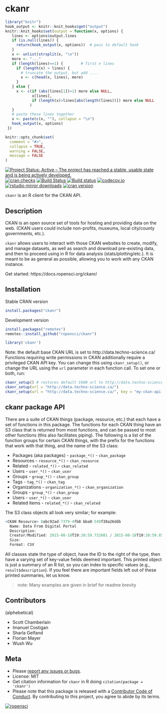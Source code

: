 ckanr
=====

```r
library("knitr")
hook_output <- knitr::knit_hooks$get("output")
knitr::knit_hooks$set(output = function(x, options) {
   lines <- options$output.lines
   if (is.null(lines)) {
     return(hook_output(x, options))  # pass to default hook
   }
   x <- unlist(strsplit(x, "\n"))
   more <- "..."
   if (length(lines)==1) {        # first n lines
     if (length(x) > lines) {
       # truncate the output, but add ....
       x <- c(head(x, lines), more)
     }
   } else {
     x <- c(if (abs(lines[1])>1) more else NULL,
            x[lines],
            if (length(x)>lines[abs(length(lines))]) more else NULL
           )
   }
   # paste these lines together
   x <- paste(c(x, ""), collapse = "\n")
   hook_output(x, options)
 })

knitr::opts_chunk$set(
  comment = "#>",
  collapse = TRUE,
  warning = FALSE,
  message = FALSE
)
```

[![Project Status: Active – The project has reached a stable, usable state and is being actively developed.](https://www.repostatus.org/badges/latest/active.svg)](https://www.repostatus.org/#active)
[![cran checks](https://cranchecks.info/badges/worst/ckanr)](https://cranchecks.info/pkgs/ckanr)
[![Build Status](https://api.travis-ci.org/ropensci/ckanr.png)](https://travis-ci.org/ropensci/ckanr)
[![Build status](https://ci.appveyor.com/api/projects/status/5yqd882v4fbeggd5?svg=true)](https://ci.appveyor.com/project/sckott/ckanr)
[![codecov.io](https://codecov.io/github/ropensci/ckanr/coverage.svg?branch=master)](https://codecov.io/github/ropensci/ckanr?branch=master)
[![rstudio mirror downloads](http://cranlogs.r-pkg.org/badges/ckanr?color=FAB657)](https://github.com/metacran/cranlogs.app)
[![cran version](https://www.r-pkg.org/badges/version/ckanr)](https://cran.r-project.org/package=ckanr)

`ckanr` is an R client for the CKAN API.

## Description

CKAN is an open source set of tools for hosting and providing data on the web. (CKAN users could include non-profits, museums, local city/county governments, etc.).

`ckanr` allows users to interact with those CKAN websites to create, modify, and manage datasets, as well as search and download pre-existing data, and then to proceed using in R for data analysis (stats/plotting/etc.). It is meant to be as general as possible, allowing you to work with any CKAN instance.

Get started: https://docs.ropensci.org/ckanr/

## Installation

Stable CRAN version

```r
install.packages("ckanr")
```

Development version

```r
install.packages("remotes")
remotes::install_github("ropensci/ckanr")
```

```r
library('ckanr')
```

Note: the default base CKAN URL is set to http://data.techno-science.ca/
Functions requiring write permissions in CKAN additionally require a privileged
CKAN API key.
You can change this using `ckanr_setup()`, or change the URL using the `url`
parameter in each function call.
To set one or both, run:

```r
ckanr_setup() # restores default CKAN url to http://data.techno-science.ca/
ckanr_setup(url = "http://data.techno-science.ca/")
ckanr_setup(url = "http://data.techno-science.ca/", key = "my-ckan-api-key")
```

## ckanr package API

There are a suite of CKAN things (package, resource, etc.) that each have a set of functions in this package. The functions for each CKAN thing have an S3 class that is returned from most functions, and can be passed to most other functions (this also facilitates piping). The following is a list of the function groups for certain CKAN things, with the prefix for the functions that work with that thing, and the name of the S3 class:

+ Packages (aka packages) - `package_*()` - `ckan_package`
+ Resources - `resource_*()` - `ckan_resource`
+ Related - `related_*()` - `ckan_related`
+ Users - `user_*()` - `ckan_user`
+ Groups - `group_*()` - `ckan_group`
+ Tags - `tag_*()` - `ckan_tag`
+ Organizations  - `organization_*()` - `ckan_organization`
+ Groups - `group_*()` - `ckan_group`
+ Users - `user_*()` - `ckan_user`
+ Related items - `related_*()` - `ckan_related`

The S3 class objects all look very similar; for example:

```r
<CKAN Resource> 8abc92ad-7379-4fb8-bba0-549f38a26ddb
  Name: Data From Digital Portal
  Description:
  Creator/Modified: 2015-08-18T19:20:59.732601 / 2015-08-18T19:20:59.657943
  Size:
  Format: CSV
```

All classes state the type of object, have the ID to the right of the type, then have a varying set of key-value fields deemed important. This printed object is just a summary of an R list, so you can index to specific values (e.g., `result$description`). If you feel there are important fields left out of these printed summaries, let us know.

> note: Many examples are given in brief for readme brevity


## Contributors

(alphebetical)

* Scott Chamberlain
* Imanuel Costigan
* Sharla Gelfand
* Florian Mayer
* Wush Wu

## Meta

* Please [report any issues or bugs](https://github.com/ropensci/ckanr/issues).
* License: MIT
* Get citation information for `ckanr` in R doing `citation(package = 'ckanr')`
* Please note that this package is released with a [Contributor Code of Conduct](https://ropensci.org/code-of-conduct/). By contributing to this project, you agree to abide by its terms.

[![ropensci](https://ropensci.org/public_images/github_footer.png)](https://ropensci.org)
